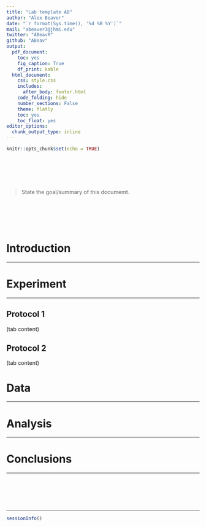 ```yaml
---
title: "Lab template AB"
author: "Alex Beaver"
date: "`r format(Sys.time(), '%d %B %Y')`"
mail: "abeaver3@jhmi.edu"
twitter: "ABeavR"
github: "ABeav"
output:
  pdf_document:
    toc: yes
    fig_caption: True
    df_print: kable
  html_document:
    css: style.css
    includes:
      after_body: footer.html
    code_folding: hide
    number_sections: False
    theme: flatly
    toc: yes
    toc_float: yes
editor_options:
  chunk_output_type: inline
---
```


```r
knitr::opts_chunk$set(echo = TRUE)
```

<br><br><br><br>

> State the goal/summary of this documemt.

<br><br><br><br>

# Introduction
***

# Experiment {.tabset .tabset-fade .tabset-pills}
***

## Protocol 1

(tab content)

## Protocol 2

(tab content)

# Data
***

# Analysis
***

# Conclusions
***

<br><br><br><br>

***

```r
sessionInfo()
```

